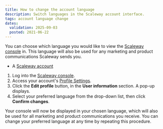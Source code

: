 ```yaml
---
title: How to change the account language
description: Switch languages in the Scaleway account interface.
tags: account language change
dates:
  validation: 2025-09-03
  posted: 2021-06-22
---
```



You can choose which language you would like to view the [Scaleway console](/account/concepts/#console) in. This language will also be used for any marketing and product communications Scaleway sends you.

<Requirements />

- A [Scaleway account](https://console.scaleway.com)

1. Log into the [Scaleway console](https://console.scaleway.com).
2. Access your account's [Profile Settings](https://console.scaleway.com/settings/account/profile).
3. Click the **Edit profile** button, in the **User information** section. A pop-up displays.
4. Select your preferred language from the drop-down list, then click **Confirm changes**.

Your console will now be displayed in your chosen language, which will also be used for all marketing and product communications you receive. You can change your preferred language at any time by repeating this procedure.